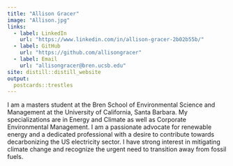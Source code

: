 ```yaml
---
title: "Allison Gracer"
image: "Allison.jpg"
links:
  - label: LinkedIn
    url: "https://www.linkedin.com/in/allison-gracer-2b02b55b/"
  - label: GitHub
    url: "https://github.com/allisongracer"
  - label: Email
    url: "allisongracer@bren.ucsb.edu"
site: distill::distill_website 
output:
  postcards::trestles
---
```

 
I am a masters student at the Bren School of Environmental Science and Management at the University of California, Santa Barbara. My specializations are in Energy and Climate as well as Corporate Environmental Management. I am a passionate advocate for renewable energy and a dedicated professional with a desire to contribute towards decarbonizing the US electricity sector. I have strong interest in mitigating climate change and recognize the urgent need to transition away from fossil fuels. 